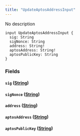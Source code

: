 ```yaml
---
title: "UpdateAptosAddressInput"
---
```


No description

```
input UpdateAptosAddressInput {
  sig: String
  sigNonce: String
  address: String!
  aptosAddress: String!
  aptosPublicKey: String
}

```

### Fields[](#fields "Direct link to heading")

#### `sig` ([String](/developer/graphql-api/references/scalars/string))[](#sig-string "Direct link to heading")

#### `sigNonce` ([String](/developer/graphql-api/references/scalars/string))[](#signonce-string "Direct link to heading")

#### `address` ([String](/developer/graphql-api/references/scalars/string))[](#address-string "Direct link to heading")

#### `aptosAddress` ([String](/developer/graphql-api/references/scalars/string))[](#aptosaddress-string "Direct link to heading")

#### `aptosPublicKey` ([String](/developer/graphql-api/references/scalars/string))[](#aptospublickey-string "Direct link to heading")